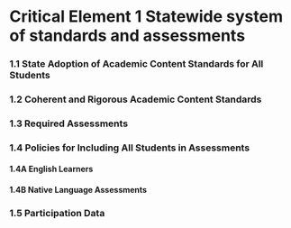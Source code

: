 # Critical Element 1 Statewide system of standards and assessments

### 1.1 State Adoption of Academic Content Standards for All Students

### 1.2 Coherent and Rigorous Academic Content Standards 

### 1.3 Required Assessments 

### 1.4 Policies for Including All Students in Assessments 

#### 1.4A English Learners 

#### 1.4B Native Language Assessments 

### 1.5 Participation Data 
